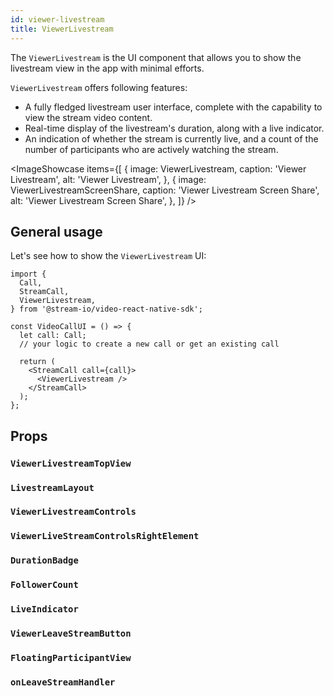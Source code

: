 ```yaml
---
id: viewer-livestream
title: ViewerLivestream
---
```




The `ViewerLivestream` is the UI component that allows you to show the livestream view in the app with minimal efforts.

`ViewerLivestream` offers following features:

- A fully fledged livestream user interface, complete with the capability to view the stream video content.
- Real-time display of the livestream's duration, along with a live indicator.
- An indication of whether the stream is currently live, and a count of the number of participants who are actively watching the stream.

<ImageShowcase
  items={[
    {
      image: ViewerLivestream,
      caption: 'Viewer Livestream',
      alt: 'Viewer Livestream',
    },
    {
      image: ViewerLivestreamScreenShare,
      caption: 'Viewer Livestream Screen Share',
      alt: 'Viewer Livestream Screen Share',
    },
  ]}
/>

## General usage

Let's see how to show the `ViewerLivestream` UI:

```tsx {13}
import {
  Call,
  StreamCall,
  ViewerLivestream,
} from '@stream-io/video-react-native-sdk';

const VideoCallUI = () => {
  let call: Call;
  // your logic to create a new call or get an existing call

  return (
    <StreamCall call={call}>
      <ViewerLivestream />
    </StreamCall>
  );
};
```

## Props

### `ViewerLivestreamTopView`

<ViewerLivestreamTopView />

### `LivestreamLayout`

<LivestreamLayout />

### `ViewerLivestreamControls`

<ViewerLivestreamControls />

### `ViewerLiveStreamControlsRightElement`

<ViewerLivestreamControlsRightElement />

### `DurationBadge`

<DurationBadge />

### `FollowerCount`

<FollowerCount />

### `LiveIndicator`

<LiveIndicator />

### `ViewerLeaveStreamButton`

<ViewerLeaveStreamButton />

### `FloatingParticipantView`

<FloatingParticipantView />

### `onLeaveStreamHandler`

<OnLeaveStreamHandler />
